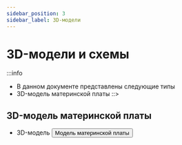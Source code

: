 ```yaml
---
sidebar_position: 3
sidebar_label: 3D-модели
---
```




# 3D-модели и схемы

:::info
* В данном документе представлены следующие типы
* 3D-модель материнской платы
::>






## 3D-модель материнской платы

* 3D-модель
    <Button variant="contained" disableElevation href="https://cdn.mellow.klipper.cn/STEP/CANBUS.zip">Модель материнской платы</Button>
